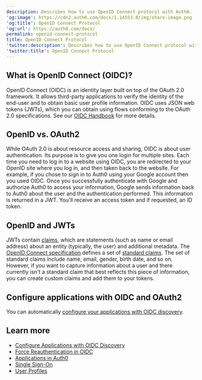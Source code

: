 ```yaml
---
description: Describes how to use OpenID Connect protocol with Auth0.
'og:image': https://cdn2.auth0.com/docs/1.14553.0/img/share-image.png
'og:title': OpenID Connect Protocol
'og:url': https://auth0.com/docs/
permalink: openid-connect-protocol
title: OpenID Connect Protocol
'twitter:description': Describes how to use OpenID Connect protocol with Auth0.
'twitter:title': OpenID Connect Protocol
---
```

## What is OpenID Connect (OIDC)?

<Tooltip tip="OpenID: Open standard for authentication that allows applications to verify users' identities without collecting and storing login information." cta="View Glossary" href="/glossary?term=OpenID">OpenID</Tooltip> Connect (OIDC) is an identity layer built on top of the <Tooltip tip="OpenID: Open standard for authentication that allows applications to verify users' identities without collecting and storing login information." cta="View Glossary" href="/glossary?term=OAuth+2.0">OAuth 2.0</Tooltip> framework. It allows third-party applications to verify the identity of the end-user and to obtain basic user profile information. OIDC uses <Tooltip tip="JSON Web Token (JWT): Standard ID Token format (and often Access Token format) used to represent claims securely between two parties." cta="View Glossary" href="/glossary?term=JSON+web+tokens">JSON web tokens</Tooltip> (JWTs), which you can obtain using flows conforming to the OAuth 2.0 specifications. See our [OIDC Handbook](https://auth0.com/resources/ebooks/the-openid-connect-handbook) for more details.

## OpenID vs. OAuth2

While OAuth 2.0 is about resource access and sharing, OIDC is about user authentication. Its purpose is to give you one login for multiple sites. Each time you need to log in to a website using OIDC, you are redirected to your OpenID site where you log in, and then taken back to the website. For example, if you chose to sign in to Auth0 using your Google account then you used OIDC. Once you successfully authenticate with Google and authorize Auth0 to access your information, Google sends information back to Auth0 about the user and the authentication performed. This information is returned in a JWT. You'll receive an <Tooltip tip="Access Token: Authorization credential, in the form of an opaque string or JWT, used to access an API." cta="View Glossary" href="/glossary?term=access+token">access token</Tooltip> and if requested, an <Tooltip tip="Access Token: Authorization credential, in the form of an opaque string or JWT, used to access an API." cta="View Glossary" href="/glossary?term=ID+token">ID token</Tooltip>.

## OpenID and JWTs

JWTs contain [claims](/secure/tokens/json-web-tokens/json-web-token-claims), which are statements (such as name or email address) about an entity (typically, the user) and additional metadata. The [OpenID Connect specification](https://openid.net/specs/openid-connect-core-1_0.html) defines a set of [standard claims](https://openid.net/specs/openid-connect-core-1_0.html#StandardClaims). The set of standard claims include name, email, gender, birth date, and so on. However, if you want to capture information about a user and there currently isn't a standard claim that best reflects this piece of information, you can create custom claims and add them to your tokens.

## Configure applications with OIDC and OAuth2

You can automatically [configure your applications with OIDC discovery](/get-started/applications/configure-applications-with-oidc-discovery).

## Learn more

* [Configure Applications with OIDC Discovery](/get-started/applications/configure-applications-with-oidc-discovery)
* [Force Reauthentication in OIDC](/authenticate/login/max-age-reauthentication)
* [Applications in Auth0](/get-started/applications)
* [Single Sign-On](/authenticate/single-sign-on)
* [User Profiles](/manage-users/user-accounts/user-profiles)
